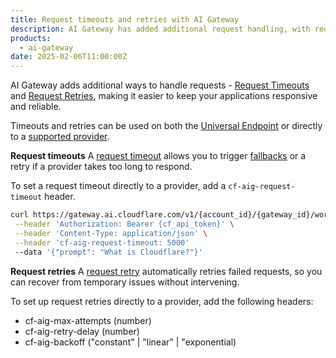 ```yaml
---
title: Request timeouts and retries with AI Gateway
description: AI Gateway has added additional request handling, with request timeouts and request retries
products:
  - ai-gateway
date: 2025-02-06T11:00:00Z
---
```


AI Gateway adds additional ways to handle requests - [Request Timeouts](/ai-gateway/configuration/request-handling/#request-timeouts) and [Request Retries](/ai-gateway/configuration/request-handling/#request-retries), making it easier to keep your applications responsive and reliable.

Timeouts and retries can be used on both the [Universal Endpoint](/ai-gateway/universal/) or directly to a [supported provider](/ai-gateway/providers/).

**Request timeouts**
A [request timeout](/ai-gateway/configuration/request-handling/#request-timeouts) allows you to trigger [fallbacks](/ai-gateway/configuration/fallbacks/) or a retry if a provider takes too long to respond.

To set a request timeout directly to a provider, add a `cf-aig-request-timeout` header.

```bash title="Provider-specific endpoint example" {4}
curl https://gateway.ai.cloudflare.com/v1/{account_id}/{gateway_id}/workers-ai/@cf/meta/llama-3.1-8b-instruct \
 --header 'Authorization: Bearer {cf_api_token}' \
 --header 'Content-Type: application/json' \
 --header 'cf-aig-request-timeout: 5000'
 --data '{"prompt": "What is Cloudflare?"}'
```

**Request retries**
A [request retry](/ai-gateway/configuration/request-handling/#request-retries) automatically retries failed requests, so you can recover from temporary issues without intervening.

To set up request retries directly to a provider, add the following headers:

- cf-aig-max-attempts (number)
- cf-aig-retry-delay (number)
- cf-aig-backoff ("constant" | "linear" | "exponential)

